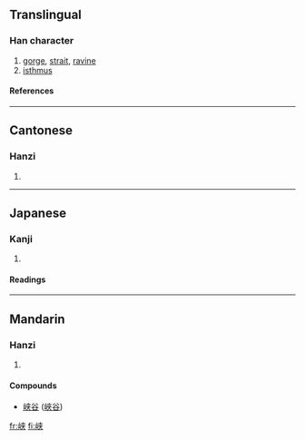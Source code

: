 {{see|峽}}

==Translingual==
===Han character===
{{Han char|rn=46|rad=山|as=06|sn=9|four=|canj=山大廿 (UKT)}}
# [[gorge]], [[strait]], [[ravine]]
# [[isthmus]]
====References====
{{Han ref|kx=0311.061|dkj=08068|hdz=10770.040|uh=5CE1|ud=23777}}
----
==Cantonese==
===Hanzi===
{{yue-hanzi|jyut=|y=haap6}}
# {{defn|Cantonese}}
----
==Japanese==
===Kanji===
{{ja-kanji|grade=|rs=山06}}
# {{defn|Japanese}} 
====Readings====
{{ja-readings|on=[[きょう]] (kyō), [[こう]] (kō)|kun=[[はざま]] (hazama)}}
----
==Mandarin==
===Hanzi===
{{cmn-hanzi|tra=峽|pin=[[xiá]] (xia2)|wg=hsia<sup>2</sup>}}
# {{defn|Mandarin}}

====Compounds====
* [[峡谷]] ([[峽谷]]) 

[[fr:峡]]
[[fi:峡]]